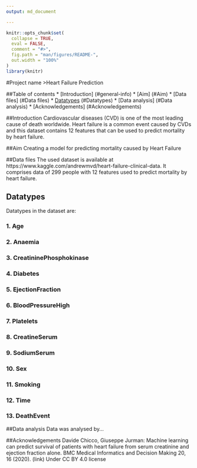 ```yaml
---
output: md_document

---
```


<!-- README.md is generated from README.Rmd. Please edit that file -->

```r
knitr::opts_chunk$set(
  collapse = TRUE,
  eval = FALSE,
  comment = "#>",
  fig.path = "man/figures/README-",
  out.width = "100%"
)
library(knitr)
```

#Project name 
>Heart Failure Prediction

##Table of contents
* [Introduction] (#general-info)
* [Aim] (#Aim)
* [Data files] (#Data files)
* [Datatypes] (#Datatypes)
* [Data analysis] (#Data analysis)
* [Acknowledgements] (#Acknowledgements)

##Introduction
Cardiovascular diseases (CVD) is one of the most leading cause of death worldwide. 
Heart failure is a common event caused by CVDs and this dataset contains 12 features that can be used to predict mortality by heart failure.

##Aim
Creating a model for predicting mortality caused by Heart Failure

##Data files
The used dataset is available at https://www.kaggle.com/andrewmvd/heart-failure-clinical-data.
It comprises data of 299 people with 12 features used to predict mortality by heart failure.

## Datatypes 

Datatypes in the dataset are:

### 1. Age
### 2. Anaemia
### 3. CreatininePhosphokinase
### 4. Diabetes
### 5. EjectionFraction
### 6. BloodPressureHigh
### 7. Platelets
### 8. CreatineSerum
### 9. SodiumSerum
### 10. Sex
### 11. Smoking
### 12. Time
### 13. DeathEvent

##Data analysis
Data was analysed by...

##Acknowledgements
Davide Chicco, Giuseppe Jurman: Machine learning can predict survival of patients with heart failure from serum creatinine and ejection fraction alone. BMC Medical Informatics and Decision Making 20, 16 (2020). (link)
Under CC BY 4.0 license